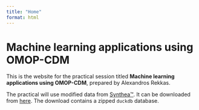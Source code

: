 ```yaml
---
title: "Home"
format: html
---
```


# Machine learning applications using OMOP-CDM

This is the website for the practical session titled **Machine learning
applications using OMOP-CDM**, prepared by Alexandros Rekkas.

The practical will use modified data from
[Synthea&trade;](https://synthetichealth.github.io/synthea/). It can be
downloaded from
[here](https://drive.google.com/file/d/1l5wq57fAslnoFR2umFQvVZbDiq5IK0UF/view).
The download contains a zipped `duckdb` database.